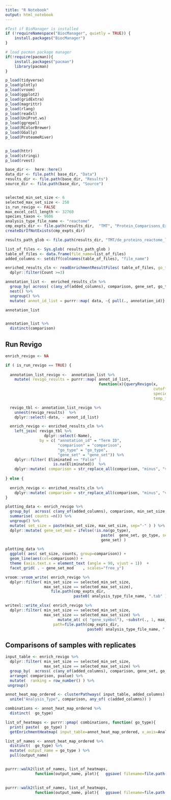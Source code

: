 ```yaml
---
title: "R Notebook"
output: html_notebook
---
```



```r


#Test if BioManager is installed 
if (!requireNamespace("BiocManager", quietly = TRUE)) {
    install.packages("BiocManager")
}

# load pacman package manager
if(!require(pacman)){
    install.packages("pacman")
    library(pacman)
}

p_load(tidyverse)
p_load(plotly)
p_load(vroom)
p_load(ggplot2)
p_load(gridExtra)
p_load(magrittr)
p_load(rlang)
p_load(readxl)
p_load(UniProt.ws)
p_load(ggrepel)
p_load(RColorBrewer)
p_load(GGally)
p_load(ProteomeRiver)


p_load(httr)
p_load(stringi)
p_load(rvest)
```



```r
base_dir <-  here::here() 
data_dir <- file.path( base_dir, "Data")
results_dir <- file.path(base_dir, "Results")
source_dir <- file.path(base_dir, "Source")



```

```r
selected_min_set_size <- 6
selected_max_set_size <- 250
is_run_revigo <- FALSE
max_excel_cell_length <- 32760
species_taxon <- 9606
analysis_type_file_name <- "reactome"
cmp_expts_dir <- file.path(results_dir,  "TMT", "Protein_Comparisons_Exact", "Reactome")
createDirIfNotExists(cmp_expts_dir)

results_path_glob <- file.path(results_dir, "TMT/de_proteins_reactome_list/*/reactome_table_*.tab")   

```

```r
list_of_files <- Sys.glob( results_path_glob ) 
table_of_files <- data.frame(file_name=list_of_files)
added_columns <- setdiff(colnames(table_of_files), "file_name")

```


```r
enriched_results_cln <- readEnrichmentResultFiles( table_of_files, go_type=NA) %>%
  dplyr::filter(Count >=3)
```




```r
annotation_list <-  enriched_results_cln %>%
  group_by( across( c(any_of(added_columns), comparison, gene_set, go_type) )) %>%
  nest() %>%
  ungroup() %>%
  mutate( annot_id_list = purrr::map( data, ~{ pull(., annotation_id)} )) 

annotation_list


annotation_list %>%
  distinct(comparison)
```


## Run Revigo
```r

enrich_revigo <- NA

if ( is_run_revigo == TRUE) {
  
  annotation_list_revigo <-  annotation_list %>%
    mutate( revigo_results = purrr::map( annot_id_list, 
                                         function(x){queryRevigo(x,
                                                                 cutoff=0.5,
                                                                 speciesTaxon = species_taxon,
                                                                 temp_file=NA )})) 

  revigo_tbl <- annotation_list_revigo %>% 
    unnest(revigo_results)  %>%
    dplyr::select(-data, - annot_id_list)

  enrich_revigo <- enriched_results_cln %>%
    left_join( revigo_tbl %>%
                 dplyr::select(-Name), 
               by = c( "annotation_id" = "Term ID",
                       "comparison" = "comparison",
                       "go_type" = "go_type",
                       "gene_set" = "gene_set")) %>%
    dplyr::filter( Eliminated == "False" |
                     is.na(Eliminated))  %>%
    dplyr::mutate( comparison = str_replace_all(comparison, "minus", "vs" ))
  
} else {
  
  enrich_revigo <- enriched_results_cln %>%
    dplyr::mutate( comparison = str_replace_all(comparison, "minus", "vs" ))
}

```


```r
plotting_data <- enrich_revigo %>%
  group_by(  across( c(any_of(added_columns), comparison, min_set_size, max_set_size, gene_set, go_type) ) ) %>%
  summarise( counts =n()) %>%
  ungroup() %>%
  mutate( set_size = paste(min_set_size, max_set_size, sep="-" ) ) %>%
  dplyr::mutate( gene_set_mod = ifelse(!is.na(go_type), 
                                          paste(  gene_set, go_type, sep="-"),
                                          gene_set) ) 

plotting_data %>%
  ggplot( aes( set_size, counts, group=comparison)) +
  geom_line(aes(col=comparison)) + 
  theme (axis.text.x = element_text (angle = 90, vjust = 1))  +
  facet_grid( . ~ gene_set_mod    , scales="free_y")

```


```r

vroom::vroom_write( enrich_revigo %>%
  dplyr::filter( min_set_size == selected_min_set_size, 
                 max_set_size == selected_max_set_size), 
                    file.path(cmp_expts_dir, 
                              paste0( analysis_type_file_name, ".tab" )))

writexl::write_xlsx( enrich_revigo %>%
  dplyr::filter( min_set_size == selected_min_set_size, 
                 max_set_size == selected_max_set_size) %>%
                       mutate_at( c( "gene_symbol"), ~substr(., 1, max_excel_cell_length)) , 
                     path=file.path(cmp_expts_dir, 
                                    paste0( analysis_type_file_name, ".xlsx" ) ))
```


## Comparisons of samples with replicates
```r
input_table <- enrich_revigo %>%
  dplyr::filter( min_set_size == selected_min_set_size, 
                 max_set_size == selected_max_set_size) %>%
  group_by(  across( c(any_of(added_columns), comparison, gene_set, go_type) )) %>%
  arrange( comparison, pvalue) %>%
  mutate(  ranking = row_number() ) %>%
 ungroup() 

annot_heat_map_ordered <- clusterPathways( input_table, added_columns) %>%
  unite("Analysis_Type", comparison, any_of( c(added_columns)) )

combinations <- annot_heat_map_ordered %>%
  distinct(  go_type)

list_of_heatmaps <- purrr::pmap( combinations, function( go_type){   
  print( paste(  go_type) )
  getEnrichmentHeatmap( input_table=annot_heat_map_ordered, x_axis=Analysis_Type, input_go_type=go_type, input_plot_title=go_type) } )

list_of_names <- annot_heat_map_ordered %>%
  distinct(  go_type) %>%
  mutate( output_name = go_type ) %>%
  pull(output_name)


purrr::walk2(list_of_names, list_of_heatmaps, 
             function(output_name, plot){   ggsave( filename=file.path(cmp_expts_dir,
                                                                       paste0(analysis_type_file_name, "_", output_name   ,".pdf")) , plot=plot, width = 15, height=20)   }  )

purrr::walk2(list_of_names, list_of_heatmaps, 
             function(output_name, plot){   ggsave( filename=file.path(cmp_expts_dir,
                                                                       paste0(analysis_type_file_name, "_", output_name, ".png")) , plot=plot, width = 15, height=20)   }  )
```

